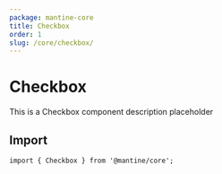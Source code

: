 ```yaml
---
package: mantine-core
title: Checkbox
order: 1
slug: /core/checkbox/
---
```


# Checkbox

This is a Checkbox component description placeholder

<PageHeader
  source="mantine-core/src/Checkbox/Checkbox.tsx"
  docs="core/Checkbox.mdx"
  package="@mantine/core"
/>

## Import

```tsx
import { Checkbox } from '@mantine/core';
```

<PropsTable component="Checkbox" />
